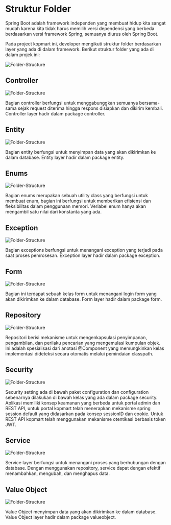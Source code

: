 
# Struktur Folder

Spring Boot adalah framework independen yang membuat hidup kita sangat mudah karena kita tidak harus memilih versi dependensi yang berbeda berdasarkan versi framework Spring, semuanya diurus oleh Spring Boot.

Pada project kopmart ini, developer mengikuti struktur folder berdasarkan layer yang ada di dalam framework. Berikut struktur folder yang ada di dalam projek ini:

<div style={{textAlign:'center'  }}>

<Bleed>![Folder-Structure](../../public/folder.png)</Bleed>
</div>

## Controller

<div style={{textAlign:'center'  }}>

<Bleed>![Folder-Structure](../../public/controller.png)</Bleed>
</div>
Bagian controller berfungsi untuk menggabunggkan semuanya bersama-sama sejak request diterima hingga respons disiapkan dan dikirim kembali. Controller layer hadir dalam package controller.

## Entity

<div style={{textAlign:'center'  }}>

<Bleed>![Folder-Structure](../../public/entity.png)</Bleed>
</div>
Bagian entity berfungsi untuk menyimpan data yang akan dikirimkan ke dalam database. Entity layer hadir dalam package entity.

## Enums

<div style={{textAlign:'center'  }}>

<Bleed>![Folder-Structure](../../public/enums.png)</Bleed>
</div>
Bagian enums merupakan sebuah utility class yang berfungsi untuk membuat enum, bagian ini berfungsi untuk memberikan efisiensi dan fleksibilitas dalam penggunaan memori. Veriabel enum hanya akan mengambil satu nilai dari konstanta yang ada.

## Exception

<div style={{textAlign:'center'  }}>

<Bleed>![Folder-Structure](../../public/exceptions.png)</Bleed>
</div>
Bagian exceptions berfungsi untuk menangani exception yang terjadi pada saat proses pemrosesan. Exception layer hadir dalam package exception.

## Form

<div style={{textAlign:'center'  }}>

<Bleed>![Folder-Structure](../../public/form.png)</Bleed>
</div>

Bagian ini terdapat sebuah kelas form untuk menangani login form yang akan dikirimkan ke dalam database. Form layer hadir dalam package form.

## Repository

<div style={{textAlign:'center'  }}>

<Bleed>![Folder-Structure](../../public/repo.png)</Bleed>
</div>

Repositori berisi mekanisme untuk mengenkapsulasi penyimpanan, pengambilan, dan perilaku pencarian yang mengemulasi kumpulan objek. Ini adalah spesialisasi dari anotasi @Component yang memungkinkan kelas implementasi dideteksi secara otomatis melalui pemindaian classpath.

## Security

<div style={{textAlign:'center'  }}>

<Bleed>![Folder-Structure](../../public/security.png)</Bleed>
</div>

Security setting ada di bawah paket configuration dan configuration sebenarnya dilakukan di bawah kelas yang ada dalam package security. Aplikasi memiliki konsep keamanan yang berbeda untuk portal admin dan REST API, untuk portal kopmart telah menerapkan mekanisme spring session default yang didasarkan pada konsep sessionID dan cookie. Untuk REST API kopmart telah menggunakan mekanisme otentikasi berbasis token JWT.

## Service

<div style={{textAlign:'center'  }}>

<Bleed>![Folder-Structure](../../public/service.png)</Bleed>
</div>

Service layer berfungsi untuk menangani proses yang berhubungan dengan database. Dengan menggunakan repository, service dapat dengan efektif menambahkan, mengubah, dan menghapus data.

## Value Object

<div style={{textAlign:'center'  }}>

<Bleed>![Folder-Structure](../../public/vo.png)</Bleed>
</div>

Value Object menyimpan data yang akan dikirimkan ke dalam database. Value Object layer hadir dalam package valueobject.
